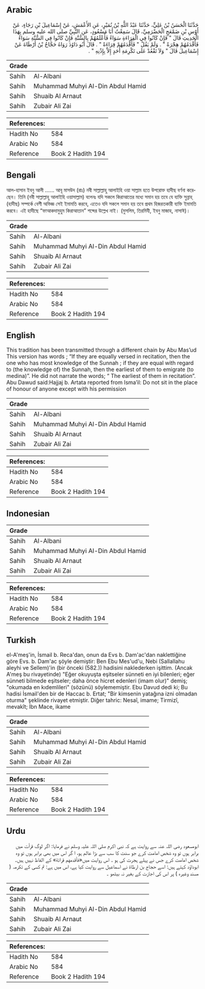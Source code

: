 ## Arabic


<div dir="rtl" lang="ar" style={{fontSize:'larger',backgroundColor:'#f8f9fa',padding:20}}>
حَدَّثَنَا الْحَسَنُ بْنُ عَلِيٍّ، حَدَّثَنَا عَبْدُ اللَّهِ بْنُ نُمَيْرٍ، عَنِ الأَعْمَشِ، عَنْ إِسْمَاعِيلَ بْنِ رَجَاءٍ، عَنْ أَوْسِ بْنِ ضَمْعَجٍ الْحَضْرَمِيِّ، قَالَ سَمِعْتُ أَبَا مَسْعُودٍ، عَنِ النَّبِيِّ صلى الله عليه وسلم بِهَذَا الْحَدِيثِ قَالَ ‏"‏ فَإِنْ كَانُوا فِي الْقِرَاءَةِ سَوَاءً فَأَعْلَمُهُمْ بِالسُّنَّةِ فَإِنْ كَانُوا فِي السُّنَّةِ سَوَاءً فَأَقْدَمُهُمْ هِجْرَةً ‏"‏ ‏.‏ وَلَمْ يَقُلْ ‏"‏ فَأَقْدَمُهُمْ قِرَاءَةً ‏"‏ ‏.‏ قَالَ أَبُو دَاوُدَ رَوَاهُ حَجَّاجُ بْنُ أَرْطَاةَ عَنْ إِسْمَاعِيلَ قَالَ ‏"‏ وَلاَ تَقْعُدْ عَلَى تَكْرِمَةِ أَحَدٍ إِلاَّ بِإِذْنِهِ ‏"‏ ‏.‏
</div>
<div style={{backgroundColor:'#f8f9fa',padding:20, marginBottom: 10}}><table> <thead> <tr> <th>Grade</th> <th></th> </tr> </thead> <tbody> <tr><td>Sahih</td><td>Al-Albani</td></tr><tr><td>Sahih</td><td>Muhammad Muhyi Al-Din Abdul Hamid</td></tr><tr><td>Sahih</td><td>Shuaib Al Arnaut</td></tr><tr><td>Sahih</td><td>Zubair Ali Zai</td></tr></tbody></table><table> <thead> <tr> <th>References:</th> <th></th> </tr> </thead> <tbody><tr><td>Hadith No</td><td>584</td></tr><tr><td>Arabic No</td><td>584</td></tr><tr><td>Reference</td><td>Book 2 Hadith 194</td></tr></tbody></table></div>

## Bengali


<div dir="ltr" lang="bn" style={{fontSize:'larger',backgroundColor:'#f8f9fa',padding:20}}>
আল-হাসান ইবনু আলী ...... আবূ মাসউদ (রাঃ) নবী সাল্লাল্লাহু আলাইহি ওয়া সাল্লাম হতে উপরোক্ত হাদীছ বর্ণনা করেছেন। তিনি (নবী সাল্লাল্লাহু আলাইহি ওয়াসাল্লাম) বলেনঃ যদি সকলে কিরাআতের মধ্যে সমান হয় তবে যে ব্যক্তি সুন্নাহ্ (হাদীছ) সম্পর্কে বেশী অভিজ্ঞ সেই ইমামতি করবে, এতেও যদি সকলে সমান হয় তবে প্রথম হিজরতকারী ব্যক্তি ইমামতি করবে। এই হাদীছে “ফাআকদামুহুম কিরাআতান” শব্দের উল্লেখ নাই। (মুসলিম, তিরমিযী, ইবনু মাজাহ, নাসাঈ)।
</div>
<div style={{backgroundColor:'#f8f9fa',padding:20, marginBottom: 10}}><table> <thead> <tr> <th>Grade</th> <th></th> </tr> </thead> <tbody> <tr><td>Sahih</td><td>Al-Albani</td></tr><tr><td>Sahih</td><td>Muhammad Muhyi Al-Din Abdul Hamid</td></tr><tr><td>Sahih</td><td>Shuaib Al Arnaut</td></tr><tr><td>Sahih</td><td>Zubair Ali Zai</td></tr></tbody></table><table> <thead> <tr> <th>References:</th> <th></th> </tr> </thead> <tbody><tr><td>Hadith No</td><td>584</td></tr><tr><td>Arabic No</td><td>584</td></tr><tr><td>Reference</td><td>Book 2 Hadith 194</td></tr></tbody></table></div>

## English


<div dir="ltr" lang="en" style={{fontSize:'larger',backgroundColor:'#f8f9fa',padding:20}}>
This tradition has been transmitted through a different chain by Abu Mas’ud This version has words ; “If they are equally versed in recitation, then the one who has most knowledge of the Sunnah ; if they are equal with regard to (the knowledge of) the Sunnah, then the earliest of them to emigrate (to medina)”. He did not narrate the words; “ The earliest of them in recitation”. Abu Dawud said:Hajjaj b. Artata reported from Isma’il: Do not sit in the place of honour of anyone except with his permission
</div>
<div style={{backgroundColor:'#f8f9fa',padding:20, marginBottom: 10}}><table> <thead> <tr> <th>Grade</th> <th></th> </tr> </thead> <tbody> <tr><td>Sahih</td><td>Al-Albani</td></tr><tr><td>Sahih</td><td>Muhammad Muhyi Al-Din Abdul Hamid</td></tr><tr><td>Sahih</td><td>Shuaib Al Arnaut</td></tr><tr><td>Sahih</td><td>Zubair Ali Zai</td></tr></tbody></table><table> <thead> <tr> <th>References:</th> <th></th> </tr> </thead> <tbody><tr><td>Hadith No</td><td>584</td></tr><tr><td>Arabic No</td><td>584</td></tr><tr><td>Reference</td><td>Book 2 Hadith 194</td></tr></tbody></table></div>

## Indonesian


<div dir="ltr" lang="id" style={{fontSize:'larger',backgroundColor:'#f8f9fa',padding:20}}>

</div>
<div style={{backgroundColor:'#f8f9fa',padding:20, marginBottom: 10}}><table> <thead> <tr> <th>Grade</th> <th></th> </tr> </thead> <tbody> <tr><td>Sahih</td><td>Al-Albani</td></tr><tr><td>Sahih</td><td>Muhammad Muhyi Al-Din Abdul Hamid</td></tr><tr><td>Sahih</td><td>Shuaib Al Arnaut</td></tr><tr><td>Sahih</td><td>Zubair Ali Zai</td></tr></tbody></table><table> <thead> <tr> <th>References:</th> <th></th> </tr> </thead> <tbody><tr><td>Hadith No</td><td>584</td></tr><tr><td>Arabic No</td><td>584</td></tr><tr><td>Reference</td><td>Book 2 Hadith 194</td></tr></tbody></table></div>

## Turkish


<div dir="ltr" lang="tr" style={{fontSize:'larger',backgroundColor:'#f8f9fa',padding:20}}>
el-A'meş'in, İsmail b. Reca'dan, onun da Evs b. Dam'ac'dan naklettiğine göre Evs. b. Dam'ac şöyle demiştir: Ben Ebu Mes'ud'u, Nebi (Sallallahu aleyhi ve Sellem)'in (bir önceki (582.)) hadisini naklederken işittim. (Ancak A'meş bu rivayetinde) "Eğer okuyuşta eşitseler sünneti en iyi bilenleri; eğer sünneti bilmede eşitseler; daha önce hicret edenleri (imam olur)" demiş; "okumada en kıdemlileri" (sözünü) söylememiştir. Ebu Davud dedi ki; Bu hadisi İsmail'den bir de Haccac b. Ertat; "Bir kimsenin yatağına izni olmadan oturma" şeklinde rivayet et­miştir. Diğer tahric: Nesaî, imame; Tirmizî, mevakît; İbn Mace, ikame
</div>
<div style={{backgroundColor:'#f8f9fa',padding:20, marginBottom: 10}}><table> <thead> <tr> <th>Grade</th> <th></th> </tr> </thead> <tbody> <tr><td>Sahih</td><td>Al-Albani</td></tr><tr><td>Sahih</td><td>Muhammad Muhyi Al-Din Abdul Hamid</td></tr><tr><td>Sahih</td><td>Shuaib Al Arnaut</td></tr><tr><td>Sahih</td><td>Zubair Ali Zai</td></tr></tbody></table><table> <thead> <tr> <th>References:</th> <th></th> </tr> </thead> <tbody><tr><td>Hadith No</td><td>584</td></tr><tr><td>Arabic No</td><td>584</td></tr><tr><td>Reference</td><td>Book 2 Hadith 194</td></tr></tbody></table></div>

## Urdu


<div dir="rtl" lang="ur" style={{fontSize:'larger',backgroundColor:'#f8f9fa',padding:20}}>
ابومسعود رضی اللہ عنہ سے روایت ہے کہ نبی اکرم صلی اللہ علیہ وسلم نے فرمایا: اگر لوگ قرأت میں برابر ہوں تو وہ شخص امامت کرے جو سنت کا سب سے بڑا عالم ہو، ا گر اس میں بھی برابر ہوں تو وہ شخص امامت کرے جس نے پہلے ہجرت کی ہو ۔ اس روایت میں«فأقدمهم قرائة» کے الفاظ نہیں ہیں۔ ابوداؤد کہتے ہیں: اسے حجاج بن ارطاۃ نے اسماعیل سے روایت کیا ہے، اس میں ہے: تم کسی کے تکرمہ ( مسند وغیرہ ) پر اس کی اجازت کے بغیر نہ بیٹھو ۔
</div>
<div style={{backgroundColor:'#f8f9fa',padding:20, marginBottom: 10}}><table> <thead> <tr> <th>Grade</th> <th></th> </tr> </thead> <tbody> <tr><td>Sahih</td><td>Al-Albani</td></tr><tr><td>Sahih</td><td>Muhammad Muhyi Al-Din Abdul Hamid</td></tr><tr><td>Sahih</td><td>Shuaib Al Arnaut</td></tr><tr><td>Sahih</td><td>Zubair Ali Zai</td></tr></tbody></table><table> <thead> <tr> <th>References:</th> <th></th> </tr> </thead> <tbody><tr><td>Hadith No</td><td>584</td></tr><tr><td>Arabic No</td><td>584</td></tr><tr><td>Reference</td><td>Book 2 Hadith 194</td></tr></tbody></table></div>